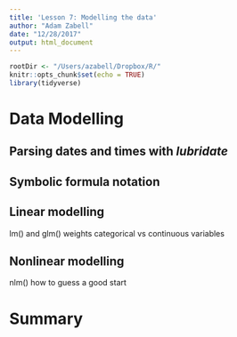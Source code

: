 ```yaml
---
title: 'Lesson 7: Modelling the data'
author: "Adam Zabell"
date: "12/28/2017"
output: html_document
---
```


```r
rootDir <- "/Users/azabell/Dropbox/R/"
knitr::opts_chunk$set(echo = TRUE)
library(tidyverse)
```

# Data Modelling

## Parsing dates and times with *lubridate*

## Symbolic formula notation

## Linear modelling 
lm() and glm()
weights
categorical vs continuous variables

## Nonlinear modelling
nlm()
how to guess a good start

# Summary
